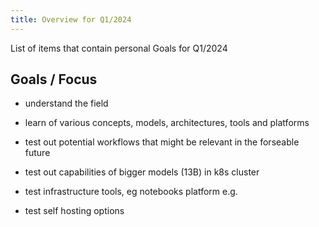 ```yaml
---
title: Overview for Q1/2024
---
```

List of items that contain personal Goals for Q1/2024


## Goals / Focus

- understand the field
- learn of various concepts, models, architectures, tools and platforms
- test out potential workflows that might be relevant in the forseable future


- test out capabilities of bigger models (13B) in k8s cluster 
- test infrastructure tools, eg notebooks platform e.g.
- test self hosting options